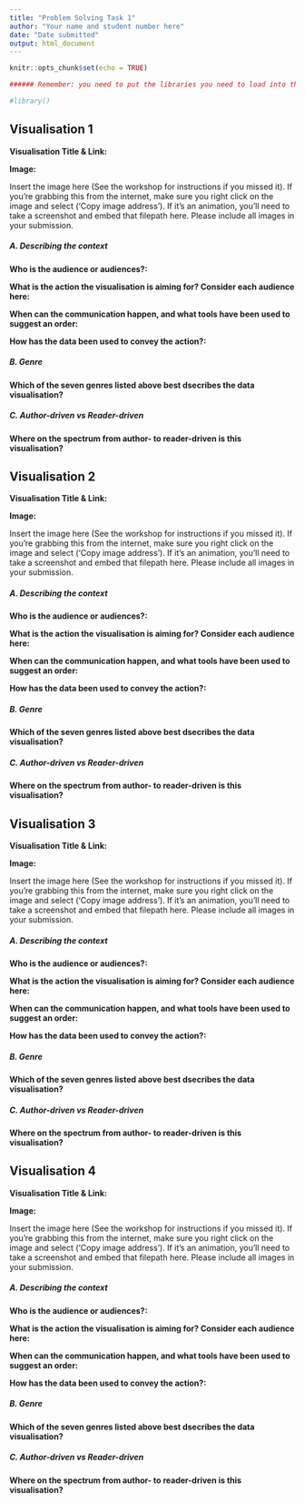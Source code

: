 ```yaml
---
title: "Problem Solving Task 1"
author: "Your name and student number here"
date: "Date submitted"
output: html_document
---
```



```r
knitr::opts_chunk$set(echo = TRUE)

###### Remember: you need to put the libraries you need to load into this section! You do not need to install them here though, please assume we will already have the packages

#library()
```

## Visualisation 1

**Visualisation Title & Link:**    

**Image:**  

Insert the image here (See the workshop for instructions if you missed it). If you're grabbing this from the internet, make sure you right click on the image and select ('Copy image address'). If it's an animation, you'll need to take a screenshot and embed that filepath here. Please include all images in your submission.

##### A. Describing the context

**Who is the audience or audiences?:  **  


**What is the action the visualisation is aiming for? Consider each audience here:**      


**When can the communication happen, and what tools have been used to suggest an order:**      
 

**How has the data been used to convey the action?:**       

##### B. Genre   

**Which of the seven genres listed above best dsecribes the data visualisation?** 


##### C. Author-driven vs Reader-driven

**Where on the spectrum from author- to reader-driven is this visualisation?** 


## Visualisation 2

**Visualisation Title & Link:**    

**Image:**  

Insert the image here (See the workshop for instructions if you missed it). If you're grabbing this from the internet, make sure you right click on the image and select ('Copy image address'). If it's an animation, you'll need to take a screenshot and embed that filepath here. Please include all images in your submission.

##### A. Describing the context

**Who is the audience or audiences?:  **  


**What is the action the visualisation is aiming for? Consider each audience here:**      


**When can the communication happen, and what tools have been used to suggest an order:**      
 

**How has the data been used to convey the action?:**       

##### B. Genre   

**Which of the seven genres listed above best dsecribes the data visualisation?** 


##### C. Author-driven vs Reader-driven

**Where on the spectrum from author- to reader-driven is this visualisation?** 

## Visualisation 3

**Visualisation Title & Link:**    

**Image:**  

Insert the image here (See the workshop for instructions if you missed it). If you're grabbing this from the internet, make sure you right click on the image and select ('Copy image address'). If it's an animation, you'll need to take a screenshot and embed that filepath here. Please include all images in your submission.

##### A. Describing the context

**Who is the audience or audiences?:  **  


**What is the action the visualisation is aiming for? Consider each audience here:**      


**When can the communication happen, and what tools have been used to suggest an order:**      
 

**How has the data been used to convey the action?:**       

##### B. Genre   

**Which of the seven genres listed above best dsecribes the data visualisation?** 


##### C. Author-driven vs Reader-driven

**Where on the spectrum from author- to reader-driven is this visualisation?** 


## Visualisation 4

**Visualisation Title & Link:**    

**Image:**  

Insert the image here (See the workshop for instructions if you missed it). If you're grabbing this from the internet, make sure you right click on the image and select ('Copy image address'). If it's an animation, you'll need to take a screenshot and embed that filepath here. Please include all images in your submission.


##### A. Describing the context

**Who is the audience or audiences?:  **  


**What is the action the visualisation is aiming for? Consider each audience here:**      


**When can the communication happen, and what tools have been used to suggest an order:**      
 

**How has the data been used to convey the action?:**       

##### B. Genre   

**Which of the seven genres listed above best dsecribes the data visualisation?** 


##### C. Author-driven vs Reader-driven

**Where on the spectrum from author- to reader-driven is this visualisation?** 
